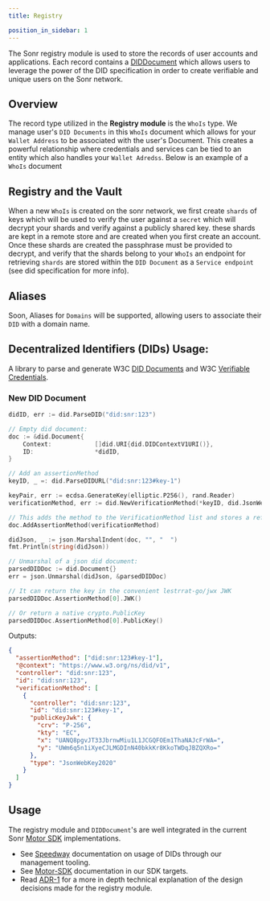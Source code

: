 ```yaml
---
title: Registry

position_in_sidebar: 1
---
```



<APIButton href="/api/registry" />

The Sonr registry module is used to store the records of user accounts and applications. Each record contains a [DIDDocument](https://www.w3.org/TR/did-core/) which allows users to leverage the power of the DID specification in order to create verifiable and unique users on the Sonr network.

## Overview

The record type utilized in the **Registry module** is the `WhoIs` type. We manage user's `DID Documents` in this `WhoIs` document which allows for your `Wallet Address` to be associated with the user's Document. This creates a powerful relationship where credentials and services can be tied to an entity which also handles your `Wallet Adredss`. Below is an example of a `WhoIs` document

## Registry and the Vault

When a new `WhoIs` is created on the sonr network, we first create `shards` of keys which will be used to verify the user against a `secret` which will decrypt your shards and verify against a publicly shared key. these shards are kept in a remote store and are created when you first create an account. Once these shards are created the passphrase must be provided to decrypt, and verify that the shards belong to your `WhoIs` an endpoint for retrieving `shards` are stored within the `DID Document` as a `Service endpoint` (see did specification for more info).

## Aliases

Soon, Aliases for `Domains` will be supported, allowing users to associate their `DID` with a domain name.

## Decentralized Identifiers (DIDs) Usage:

A library to parse and generate W3C [DID Documents](https://www.w3.org/TR/did-core/) and W3C [Verifiable Credentials](https://www.w3.org/TR/vc-data-model/).

### New DID Document

```go
didID, err := did.ParseDID("did:snr:123")

// Empty did document:
doc := &did.Document{
    Context:            []did.URI{did.DIDContextV1URI()},
    ID:                 *didID,
}

// Add an assertionMethod
keyID, _ =: did.ParseDIDURL("did:snr:123#key-1")

keyPair, err := ecdsa.GenerateKey(elliptic.P256(), rand.Reader)
verificationMethod, err := did.NewVerificationMethod(*keyID, did.JsonWebKey2020, did.DID{}, keyPair.Public())

// This adds the method to the VerificationMethod list and stores a reference to the assertion list
doc.AddAssertionMethod(verificationMethod)

didJson, _ := json.MarshalIndent(doc, "", "  ")
fmt.Println(string(didJson))

// Unmarshal of a json did document:
parsedDIDDoc := did.Document{}
err = json.Unmarshal(didJson, &parsedDIDDoc)

// It can return the key in the convenient lestrrat-go/jwx JWK
parsedDIDDoc.AssertionMethod[0].JWK()

// Or return a native crypto.PublicKey
parsedDIDDoc.AssertionMethod[0].PublicKey()

```

Outputs:

```json
{
  "assertionMethod": ["did:snr:123#key-1"],
  "@context": "https://www.w3.org/ns/did/v1",
  "controller": "did:snr:123",
  "id": "did:snr:123",
  "verificationMethod": [
    {
      "controller": "did:snr:123",
      "id": "did:snr:123#key-1",
      "publicKeyJwk": {
        "crv": "P-256",
        "kty": "EC",
        "x": "UANQ8pgvJT33JbrnwMiu1L1JCGQFOEm1ThaNAJcFrWA=",
        "y": "UWm6q5n1iXyeCJLMGDInN40bkkKr8KkoTWDqJBZQXRo="
      },
      "type": "JsonWebKey2020"
    }
  ]
}
```

## Usage

The registry module and `DIDDocument`'s are well integrated in the current Sonr [Motor SDK](/docs/motor-sdk/intro.mdx) implementations.

- See [Speedway](/docs/speedway/cli-cmds.mdx) documentation on usage of DIDs through our management tooling.
- See [Motor-SDK](/docs/motor-sdk/auth/register.mdx) documentation in our SDK targets.
- Read [ADR-1](https://github.com/sonr-io/sonr/blob/dev/docs/architecture/1.md) for a more in depth technical explanation of the design decisions made for the registry module.
